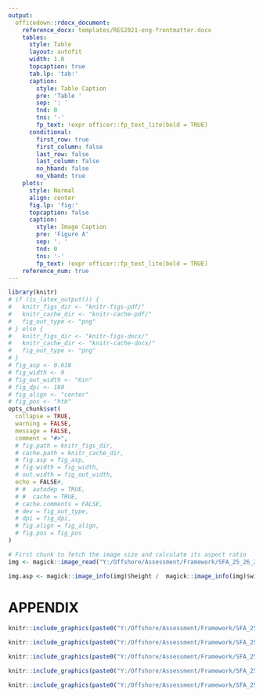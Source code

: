 ```yaml
---
output:
  officedown::rdocx_document:
    reference_docx: templates/RES2021-eng-frontmatter.docx
    tables:
      style: Table
      layout: autofit
      width: 1.0
      topcaption: true
      tab.lp: 'tab:'
      caption:
        style: Table Caption
        pre: 'Table '
        sep: ': '
        tnd: 0
        tns: '-'
        fp_text: !expr officer::fp_text_lite(bold = TRUE)
      conditional:
        first_row: true
        first_column: false
        last_row: false
        last_column: false
        no_hband: false
        no_vband: true
    plots:
      style: Normal
      align: center
      fig.lp: 'fig:'
      topcaption: false
      caption:
        style: Image Caption
        pre: 'Figure A'
        sep: '. '
        tnd: 0
        tns: '-'
        fp_text: !expr officer::fp_text_lite(bold = TRUE)
    reference_num: true
---
```

<!-- The following code should appear at the beginning of the first appendix.
After that, all subsequent sections will be turned into appendices. -->

<!-- `r if(knitr:::is_latex_output()) '\\Appendices'` -->

<!-- `r if(!knitr:::is_latex_output()) '# Appendix {-}'` -->

```r
library(knitr)
# if (is_latex_output()) {
#   knitr_figs_dir <- "knitr-figs-pdf/"
#   knitr_cache_dir <- "knitr-cache-pdf/"
#   fig_out_type <- "png"
# } else {
#   knitr_figs_dir <- "knitr-figs-docx/"
#   knitr_cache_dir <- "knitr-cache-docx/"
#   fig_out_type <- "png"
# }
# fig_asp <- 0.618
# fig_width <- 9
# fig_out_width <- "6in"
# fig_dpi <- 180
# fig_align <- "center"
# fig_pos <- "htb"
opts_chunk$set(
  collapse = TRUE,
  warning = FALSE,
  message = FALSE,
  comment = "#>",
  # fig.path = knitr_figs_dir,
  # cache.path = knitr_cache_dir,
  # fig.asp = fig_asp,
  # fig.width = fig_width,
  # out.width = fig_out_width,
  echo = FALSE#,
  # #  autodep = TRUE,
  # #  cache = TRUE,
  # cache.comments = FALSE,
  # dev = fig_out_type,
  # dpi = fig_dpi,
  # fig.align = fig_align,
  # fig.pos = fig_pos
)
```

```r
# First chunk to fetch the image size and calculate its aspect ratio
img <- magick::image_read("Y:/Offshore/Assessment/Framework/SFA_25_26_2024/DataInputs/Survey/framework5/shf_survey_75plus_Sab.png") # read the image using the magic library

img.asp <- magick::image_info(img)$height /  magick::image_info(img)$width # calculate the figures aspect ratio
```

# APPENDIX {#app:a}

```r
knitr::include_graphics(paste0("Y:/Offshore/Assessment/Framework/SFA_25_26_2024/DataInputs/Survey/", nickname, "/shf_survey_75plus_Sab.png"))
```

```r
knitr::include_graphics(paste0("Y:/Offshore/Assessment/Framework/SFA_25_26_2024/DataInputs/Survey/", nickname, "/shf_survey_75plus_BBn.png"))
```

```r
knitr::include_graphics(paste0("Y:/Offshore/Assessment/Framework/SFA_25_26_2024/DataInputs/Survey/", nickname,"/shf_survey_75plus_BBs.png"))
```

```r
knitr::include_graphics(paste0("Y:/Offshore/Assessment/Framework/SFA_25_26_2024/DataInputs/Survey/", nickname,"/shf_survey_75plus_Ger.png"))
```

```r
knitr::include_graphics(paste0("Y:/Offshore/Assessment/Framework/SFA_25_26_2024/DataInputs/Survey/", nickname,"/shf_survey_75plus_GBb.png"))
```



